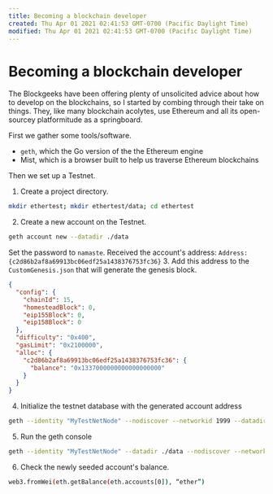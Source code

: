 ```yaml
---
title: Becoming a blockchain developer
created: Thu Apr 01 2021 02:41:53 GMT-0700 (Pacific Daylight Time)
modified: Thu Apr 01 2021 02:41:53 GMT-0700 (Pacific Daylight Time)
---
```

# Becoming a blockchain developer

The Blockgeeks have been offering plenty of unsolicited advice about how to develop on the blockchains, so I started by combing through their take on things. They, like many blockchain acolytes, use Ethereum and all its open-sourcey platformitude as a springboard.

First we gather some tools/software.

- `geth`, which the Go version of the the Ethereum engine
- Mist, which is a browser built to help us traverse Ethereum blockchains

Then we set up a Testnet.

1. Create a project directory.

```sh
mkdir ethertest; mkdir ethertest/data; cd ethertest
```

2. Create a new account on the Testnet.

```bash
geth account new --datadir ./data
```

Set the password to `namaste`. Received the account's address: `Address: {c2d86b2af8a69913bc06edf25a1438376753fc36}` 3. Add this address to the `CustomGenesis.json` that will generate the genesis block.

```json
{
  "config": {
    "chainId": 15,
    "homesteadBlock": 0,
    "eip155Block": 0,
    "eip158Block": 0
  },
  "difficulty": "0x400",
  "gasLimit": "0x2100000",
  "alloc": {
    "c2d86b2af8a69913bc06edf25a1438376753fc36": {
      "balance": "0x1337000000000000000000"
    }
  }
}
```

4. Initialize the testnet database with the generated account address

```sh
geth --identity "MyTestNetNode" --nodiscover --networkid 1999 --datadir ./data  init CustomGenesis.json
```

5. Run the geth console

```sh
geth --identity "MyTestNetNode" --datadir ./data --nodiscover --networkid 1999 console
```

6. Check the newly seeded account's balance.

```sh
web3.fromWei(eth.getBalance(eth.accounts[0]), “ether”)
```
